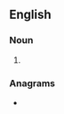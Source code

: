 ==English==

===Noun===
{{head|en|noun form}}

# {{plural of|en|santim}}

===Anagrams===
* {{anagrams|en|a=aimnsst|Mastins|manists}}